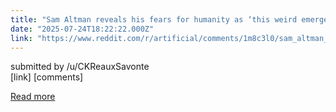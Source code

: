 ```yaml
---
title: "Sam Altman reveals his fears for humanity as ‘this weird emergent thing’ of AI keeps evolving: ‘No one knows what happens next’"
date: "2025-07-24T18:22:22.000Z"
link: "https://www.reddit.com/r/artificial/comments/1m8c3l0/sam_altman_reveals_his_fears_for_humanity_as_this/"
---
```


submitted by    /u/CKReauxSavonte  
 [link]   [comments]

[Read more](https://www.reddit.com/r/artificial/comments/1m8c3l0/sam_altman_reveals_his_fears_for_humanity_as_this/)

